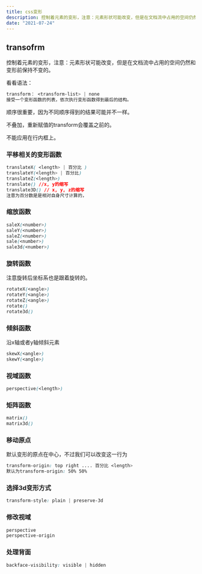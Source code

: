 ```yaml
---
title: css变形
description: 控制着元素的变形，注意：元素形状可能改变，但是在文档流中占用的空间仍然和变形前保持不变的。
date: "2021-07-24"
---
```

## transofrm

控制着元素的变形，注意：元素形状可能改变，但是在文档流中占用的空间仍然和变形前保持不变的。

看看语法：

```css
transform： <transform-list> | none
接受一个变形函数的列表，依次执行变形函数得到最后的结构。

```

顺序很重要，因为不同顺序得到的结果可能并不一样。

不叠加，重新赋值的transform会覆盖之前的。

不能应用在行内框上。

### 平移相关的变形函数

```css
translateX( <length> | 百分比 ) 
translateY(<length> | 百分比)
translateZ(<length>)
translate() //x, y的缩写
translate3D() // x, y, z的缩写
注意为百分数是是相对自身尺寸计算的，
```

### 缩放函数

```css
saleX(<number>)
saleY(<number>)
saleZ(<number>)
sale(<number>)
sale3d(<number>)
```
<!--truncate-->
### 旋转函数

注意旋转后坐标系也是跟着旋转的。

```css
rotateX(<angle>)
rotateY(<angle>)
rotateZ(<angle>)
rotate()
rotate3d()
```

### 倾斜函数

沿x轴或者y轴倾斜元素

```css
skewX(<angle>)
skewY(<angle>)
```

### 视域函数

```css
perspective(<length>) 
```

### 矩阵函数

```css
matrix()
matrix3d()
```

### 移动原点

默认变形的原点在中心，不过我们可以改变这一行为

```css
transform-origin: top right .... 百分比 <length>
默认为transform-origin: 50% 50%
```

### 选择3d变形方式

```css
transform-style: plain | preserve-3d
```

### 修改视域

```css
perspective
perspective-origin
```

### 处理背面

```css
backface-visibility: visible | hidden
```

